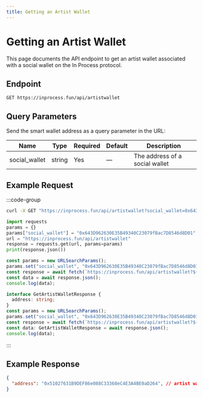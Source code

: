 ```yaml
---
title: Getting an Artist Wallet
---
```


# Getting an Artist Wallet

This page documents the API endpoint to get an artist wallet associated with a social wallet on the In Process protocol.

## Endpoint

```
GET https://inprocess.fun/api/artistwallet
```

## Query Parameters

Send the smart wallet address as a query parameter in the URL:

| Name              | Type   | Required | Default | Description                       |
| ----------------- | ------ | -------- | ------- | --------------------------------- |
| social_wallet     | string | Yes      | —       | The address of a social wallet    |


## Example Request

:::code-group

```bash [cURL]
curl -X GET "https://inprocess.fun/api/artistwallet?social_wallet=0x643D962630E35B49340C23079fBac7D8546d8D01"
```

```python [Python]
import requests
params = {}
params["social_wallet"] = "0x643D962630E35B49340C23079fBac7D8546d8D01"
url = "https://inprocess.fun/api/artistwallet"
response = requests.get(url, params=params)
print(response.json())
```

```javascript [JavaScript]
const params = new URLSearchParams();
params.set("social_wallet", "0x643D962630E35B49340C23079fBac7D8546d8D01");
const response = await fetch(`https://inprocess.fun/api/artistwallet?${params}`);
const data = await response.json();
console.log(data);
```

```typescript [TypeScript]
interface GetArtistWalletResponse {
  address: string;
}
const params = new URLSearchParams();
params.set("social_wallet", "0x643D962630E35B49340C23079fBac7D8546d8D01");
const response = await fetch(`https://inprocess.fun/api/artistwallet?${params}`);
const data: GetArtistWalletResponse = await response.json();
console.log(data);
```

:::

## Example Response

```json
{
  "address": "0x51027631B9DEF86e088C33368eC4E3A4BE0aD264", // artist wallet address associated with social wallet
}
```
